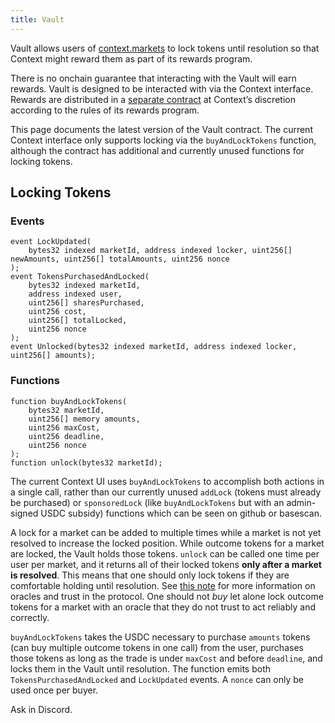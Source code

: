 ```yaml
---
title: Vault
---
```


Vault allows users of [context.markets](http://context.markets) to lock tokens until resolution so that Context might reward them as part of its rewards program.

There is no onchain guarantee that interacting with the Vault will earn rewards. Vault is designed to be interacted with via the Context interface. Rewards are distributed in a [separate contract](/protocol/reward-distributor) at Context’s discretion according to the rules of its rewards program.

This page documents the latest version of the Vault contract. The current Context interface only supports locking via the `buyAndLockTokens` function, although the contract has additional and currently unused functions for locking tokens.

## Locking Tokens

### Events

```solidity
event LockUpdated(
    bytes32 indexed marketId, address indexed locker, uint256[] newAmounts, uint256[] totalAmounts, uint256 nonce
);
event TokensPurchasedAndLocked(
    bytes32 indexed marketId,
    address indexed user,
    uint256[] sharesPurchased,
    uint256 cost,
    uint256[] totalLocked,
    uint256 nonce
);
event Unlocked(bytes32 indexed marketId, address indexed locker, uint256[] amounts);
```

### Functions

```solidity
function buyAndLockTokens(
    bytes32 marketId,
    uint256[] memory amounts,
    uint256 maxCost,
    uint256 deadline,
    uint256 nonce
);
function unlock(bytes32 marketId);
```

The current Context UI uses `buyAndLockTokens` to accomplish both actions in a single call, rather than our currently unused `addLock` (tokens must already be purchased) or `sponsoredLock` (like `buyAndLockTokens` but with an admin-signed USDC subsidy) functions which can be seen on github or basescan.

A lock for a market can be added to multiple times while a market is not yet resolved to increase the locked position. While outcome tokens for a market are locked, the Vault holds those tokens. `unlock` can be called one time per user per market, and it returns all of their locked tokens **only after a market is resolved**. This means that one should only lock tokens if they are comfortable holding until resolution. See [this note](/protocol/prediction-market) for more information on oracles and trust in the protocol. One should not _buy_ let alone lock outcome tokens for a market with an oracle that they do not trust to act reliably and correctly.

`buyAndLockTokens` takes the USDC necessary to purchase `amounts` tokens (can buy multiple outcome tokens in one call) from the user, purchases those tokens as long as the trade is under `maxCost` and before `deadline`, and locks them in the Vault until resolution. The function emits both `TokensPurchasedAndLocked` and `LockUpdated` events. A `nonce` can only be used once per buyer.

<Card title="Still have questions?" href="https://discord.gg/FN2aXT6b" icon="discord" horizontal>
  Ask in Discord.
</Card>
